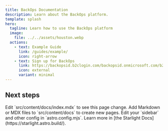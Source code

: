 ```yaml
---
title: BackOps Documentation
description: Learn about the BackOps platform.
template: splash
hero:
  tagline: Learn how to use the BackOps platform
  image:
    file: ../../assets/houston.webp
  actions:
    - text: Example Guide
      link: /guides/example/
      icon: right-arrow
    - text: Sign up for BackOps
      link: https://backopsid.b2clogin.com/backopsid.onmicrosoft.com/b2c_1_signupsignin/oauth2/v2.0/authorize?client_id=ac4d1cec-2582-4589-be9a-6c7d41fc7700&scope=openid%20profile%20offline_access&redirect_uri=https%3A%2F%2Fevent.backopslive.com&client-request-id=ea505c08-d7ec-448f-bcb9-60aaccdf551f&response_mode=fragment&response_type=code&x-client-SKU=msal.js.browser&x-client-VER=2.38.4&client_info=1&code_challenge=HotiBMnJlf-wy6Tv8Aee_N413f-i8stX8hP6_f9Ff0U&code_challenge_method=S256&nonce=280e85f2-fd04-4f09-800f-618d56ed74a6&state=eyJpZCI6IjRlNTUxYzAwLWI1OWMtNDIwMi1iZDUzLTEwYjA3ZTYwOTM3ZSIsIm1ldGEiOnsiaW50ZXJhY3Rpb25UeXBlIjoicmVkaXJlY3QifX0%3D
      icon: external
      variant: minimal
---
```



## Next steps

<CardGrid stagger>
	<Card title="Update content" icon="pencil">
		Edit `src/content/docs/index.mdx` to see this page change.
	</Card>
	<Card title="Add new content" icon="add-document">
		Add Markdown or MDX files to `src/content/docs` to create new pages.
	</Card>
	<Card title="Configure your site" icon="setting">
		Edit your `sidebar` and other config in `astro.config.mjs`.
	</Card>
	<Card title="Read the docs" icon="open-book">
		Learn more in [the Starlight Docs](https://starlight.astro.build/).
	</Card>
</CardGrid>
